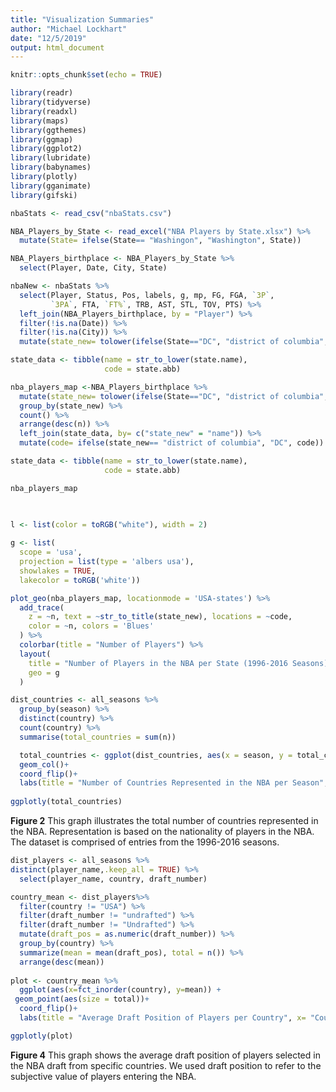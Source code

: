 ```yaml
---
title: "Visualization Summaries"
author: "Michael Lockhart"
date: "12/5/2019"
output: html_document
---
```


```r
knitr::opts_chunk$set(echo = TRUE)
```

```r
library(readr)
library(tidyverse)
library(readxl)
library(maps)
library(ggthemes)
library(ggmap)
library(ggplot2)
library(lubridate)
library(babynames)
library(plotly)
library(gganimate) 
library(gifski) 
```

```r
nbaStats <- read_csv("nbaStats.csv")
```

```r
NBA_Players_by_State <- read_excel("NBA Players by State.xlsx") %>% 
  mutate(State= ifelse(State== "Washingon", "Washington", State))
```

```r
NBA_Players_birthplace <- NBA_Players_by_State %>% 
  select(Player, Date, City, State)
```



```r
nbaNew <- nbaStats %>% 
  select(Player, Status, Pos, labels, g, mp, FG, FGA, `3P`, 
         `3PA`, FTA, `FT%`, TRB, AST, STL, TOV, PTS) %>% 
  left_join(NBA_Players_birthplace, by = "Player") %>% 
  filter(!is.na(Date)) %>% 
  filter(!is.na(City)) %>% 
  mutate(state_new= tolower(ifelse(State=="DC", "district of columbia", State))) 
```

```r
state_data <- tibble(name = str_to_lower(state.name), 
                     code = state.abb) 

nba_players_map <-NBA_Players_birthplace %>%
  mutate(state_new= tolower(ifelse(State=="DC", "district of columbia", State))) %>% 
  group_by(state_new) %>% 
  count() %>% 
  arrange(desc(n)) %>% 
  left_join(state_data, by= c("state_new" = "name")) %>% 
  mutate(code= ifelse(state_new== "district of columbia", "DC", code))
```

```r
state_data <- tibble(name = str_to_lower(state.name), 
                     code = state.abb)
```


```r
nba_players_map 

  
  
l <- list(color = toRGB("white"), width = 2) 

g <- list(
  scope = 'usa',
  projection = list(type = 'albers usa'),
  showlakes = TRUE,
  lakecolor = toRGB('white'))

plot_geo(nba_players_map, locationmode = 'USA-states') %>%
  add_trace(
    z = ~n, text = ~str_to_title(state_new), locations = ~code,
    color = ~n, colors = 'Blues'
  ) %>%
  colorbar(title = "Number of Players") %>%
  layout(
    title = "Number of Players in the NBA per State (1996-2016 Seasons)",
    geo = g
  )

```


```r
dist_countries <- all_seasons %>% 
  group_by(season) %>% 
  distinct(country) %>% 
  count(country) %>% 
  summarise(total_countries = sum(n)) 
```

```r
  total_countries <- ggplot(dist_countries, aes(x = season, y = total_countries))+
  geom_col()+
  coord_flip()+
  labs(title = "Number of Countries Represented in the NBA per Season", x = "NBA Season" , y = "Total Number of Countries") 
  
ggplotly(total_countries)
```

**Figure 2** 
This graph illustrates the total number of countries represented in the NBA. Representation is based on the nationality of players in the NBA. The dataset is comprised of entries from the 1996-2016 seasons.



```r
dist_players <- all_seasons %>% 
distinct(player_name,.keep_all = TRUE) %>% 
  select(player_name, country, draft_number)
```



```r
country_mean <- dist_players%>% 
  filter(country != "USA") %>% 
  filter(draft_number != "undrafted") %>% 
  filter(draft_number != "Undrafted") %>% 
  mutate(draft_pos = as.numeric(draft_number)) %>% 
  group_by(country) %>%  
  summarize(mean = mean(draft_pos), total = n()) %>%
  arrange(desc(mean))
  
plot <- country_mean %>%   
  ggplot(aes(x=fct_inorder(country), y=mean)) +
 geom_point(aes(size = total))+
  coord_flip()+
  labs(title = "Average Draft Position of Players per Country", x= "Country", y= "Average Draft Position" )

```

```r
ggplotly(plot)
```




**Figure 4**
This graph shows the average draft position of players selected in the NBA draft from specific countries. We used draft position to refer to the subjective value of players entering the NBA.   


